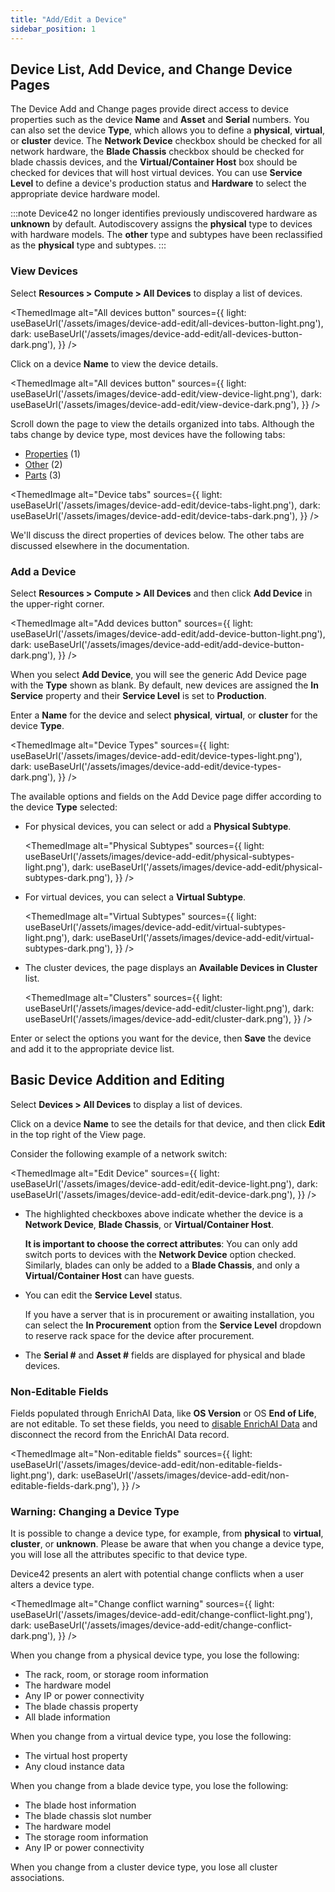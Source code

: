 ```yaml
---
title: "Add/Edit a Device"
sidebar_position: 1
---
```



## Device List, Add Device, and Change Device Pages

The Device Add and Change pages provide direct access to device properties such as the device **Name** and **Asset** and **Serial** numbers. You can also set the device **Type**, which allows you to define a **physical**, **virtual**, or **cluster** device. The **Network Device** checkbox should be checked for all network hardware, the **Blade Chassis** checkbox should be checked for blade chassis devices, and the **Virtual/Container Host** box should be checked for devices that will host virtual devices. You can use **Service Level** to define a device's production status and **Hardware** to select the appropriate device hardware model.

:::note
Device42 no longer identifies previously undiscovered hardware as **unknown** by default. Autodiscovery assigns the **physical** type to devices with hardware models. The **other** type and subtypes have been reclassified as the **physical** type and subtypes.
:::

### View Devices

Select **Resources > Compute > All Devices** to display a list of devices.

<ThemedImage
  alt="All devices button"
  sources={{
    light: useBaseUrl('/assets/images/device-add-edit/all-devices-button-light.png'),
    dark: useBaseUrl('/assets/images/device-add-edit/all-devices-button-dark.png'),
  }}
/>

Click on a device **Name** to view the device details.

<ThemedImage
  alt="All devices button"
  sources={{
    light: useBaseUrl('/assets/images/device-add-edit/view-device-light.png'),
    dark: useBaseUrl('/assets/images/device-add-edit/view-device-dark.png'),
  }}
/>

Scroll down the page to view the details organized into tabs. Although the tabs change by device type, most devices have the following tabs:

- [Properties](device-properties-tab.mdx) (1) 
- [Other](device-other-tab.md) (2)
- [Parts](device-parts-tab.md) (3)

<ThemedImage
  alt="Device tabs"
  sources={{
    light: useBaseUrl('/assets/images/device-add-edit/device-tabs-light.png'),
    dark: useBaseUrl('/assets/images/device-add-edit/device-tabs-dark.png'),
  }}
/>

We'll discuss the direct properties of devices below. The other tabs are discussed elsewhere in the documentation.

### Add a Device

Select **Resources > Compute > All Devices** and then click **Add Device** in the upper-right corner.

<ThemedImage
  alt="Add devices button"
  sources={{
    light: useBaseUrl('/assets/images/device-add-edit/add-device-button-light.png'),
    dark: useBaseUrl('/assets/images/device-add-edit/add-device-button-dark.png'),
  }}
/>

When you select **Add Device**, you will see the generic Add Device page with the **Type** shown as blank. By default, new devices are assigned the **In Service** property and their **Service Level** is set to **Production**.

Enter a **Name** for the device and select **physical**, **virtual**, or **cluster** for the device **Type**.

<ThemedImage
  alt="Device Types"
  sources={{
    light: useBaseUrl('/assets/images/device-add-edit/device-types-light.png'),
    dark: useBaseUrl('/assets/images/device-add-edit/device-types-dark.png'),
  }}
/>

The available options and fields on the Add Device page differ according to the device **Type** selected:

- For physical devices, you can select or add a **Physical Subtype**.

  <ThemedImage
    alt="Physical Subtypes"
    sources={{
      light: useBaseUrl('/assets/images/device-add-edit/physical-subtypes-light.png'),
      dark: useBaseUrl('/assets/images/device-add-edit/physical-subtypes-dark.png'),
    }}
  />

- For virtual devices, you can select a **Virtual Subtype**.

    <ThemedImage
      alt="Virtual Subtypes"
      sources={{
        light: useBaseUrl('/assets/images/device-add-edit/virtual-subtypes-light.png'),
        dark: useBaseUrl('/assets/images/device-add-edit/virtual-subtypes-dark.png'),
      }}
    />

- The cluster devices, the page displays an **Available Devices in Cluster** list.

  <ThemedImage
    alt="Clusters"
    sources={{
      light: useBaseUrl('/assets/images/device-add-edit/cluster-light.png'),
      dark: useBaseUrl('/assets/images/device-add-edit/cluster-dark.png'),
    }}
  />

Enter or select the options you want for the device, then **Save** the device and add it to the appropriate device list.

## Basic Device Addition and Editing

Select **Devices > All Devices** to display a list of devices.

Click on a device **Name** to see the details for that device, and then click **Edit** in the top right of the View page.

Consider the following example of a network switch:

<ThemedImage
  alt="Edit Device"
  sources={{
    light: useBaseUrl('/assets/images/device-add-edit/edit-device-light.png'),
    dark: useBaseUrl('/assets/images/device-add-edit/edit-device-dark.png'),
  }}
/>

- The highlighted checkboxes above indicate whether the device is a **Network Device**, **Blade Chassis**, or **Virtual/Container Host**. 
  <!-- Keep the two-line spacing for Docusaurus to render the sub-paragraphs on a new line. -->
  
  **It is important to choose the correct attributes**: You can only add switch ports to devices with the **Network Device** option checked. Similarly, blades can only be added to a **Blade Chassis**, and only a **Virtual/Container Host** can have guests.
- You can edit the **Service Level** status.


  If you have a server that is in procurement or awaiting installation, you can select the **In Procurement** option from the **Service Level** dropdown to reserve rack space for the device after procurement.
- The **Serial #** and **Asset #** fields are displayed for physical and blade devices.

### Non-Editable Fields 

Fields populated through EnrichAI Data, like **OS Version** or OS **End of Life**, are not editable. To set these fields, you need to [disable EnrichAI Data](auto-discovery/enrichai-data/enrichai-opt-out.mdx) and disconnect the record from the EnrichAI Data record.

<ThemedImage
  alt="Non-editable fields"
  sources={{
    light: useBaseUrl('/assets/images/device-add-edit/non-editable-fields-light.png'),
    dark: useBaseUrl('/assets/images/device-add-edit/non-editable-fields-dark.png'),
  }}
/>

### Warning: Changing a Device Type

It is possible to change a device type, for example, from **physical** to **virtual**, **cluster**, or **unknown**. Please be aware that when you change a device type, you will lose all the attributes specific to that device type.

Device42 presents an alert with potential change conflicts when a user alters a device type.

<ThemedImage
  alt="Change conflict warning"
  sources={{
    light: useBaseUrl('/assets/images/device-add-edit/change-conflict-light.png'),
    dark: useBaseUrl('/assets/images/device-add-edit/change-conflict-dark.png'),
  }}
/>

When you change from a physical device type, you lose the following:

- The rack, room, or storage room information
- The hardware model
- Any IP or power connectivity
- The blade chassis property
- All blade information

When you change from a virtual device type, you lose the following:

- The virtual host property
- Any cloud instance data

When you change from a blade device type, you lose the following:

- The blade host information
- The blade chassis slot number
- The hardware model
- The storage room information
- Any IP or power connectivity

When you change from a cluster device type, you lose all cluster associations.
